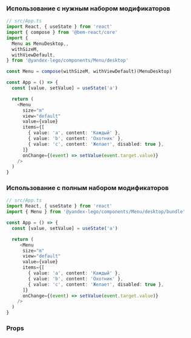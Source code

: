 
### Использование с нужным набором модификаторов

```ts
// src/App.ts
import React, { useState } from 'react'
import { compose } from '@bem-react/core'
import {
  Menu as MenuDesktop,,
  withSizeM,
  withViewDefault,
} from '@yandex-lego/components/Menu/desktop'

const Menu = compose(withSizeM, withViewDefault)(MenuDesktop)

const App = () => {
  const [value, setValue] = useState('a')

  return (
    <Menu
      size="m"
      view="default"
      value={value}
      items={[
        { value: 'a', content: 'Каждый' },
        { value: 'b', content: 'Охотник' },
        { value: 'c', content: 'Желает', disabled: true },
      ]}
      onChange={(event) => setValue(event.target.value)}
    />
  )
}
```

### Использование с полным набором модификаторов

```ts
// src/App.ts
import React, { useState } from 'react'
import { Menu } from '@yandex-lego/components/Menu/desktop/bundle'

const App = () => {
  const [value, setValue] = useState('a')

  return (
     <Menu
      size="m"
      view="default"
      value={value}
      items={[
        { value: 'a', content: 'Каждый' },
        { value: 'b', content: 'Охотник' },
        { value: 'c', content: 'Желает', disabled: true },
      ]}
      onChange={(event) => setValue(event.target.value)}
    />
  )
}
```

### Props

<PropsTable props={menuProps} />
